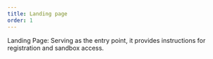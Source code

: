 ```yaml
---
title: Landing page
order: 1
---
```


Landing Page: Serving as the entry point, it provides instructions for registration and sandbox access.
